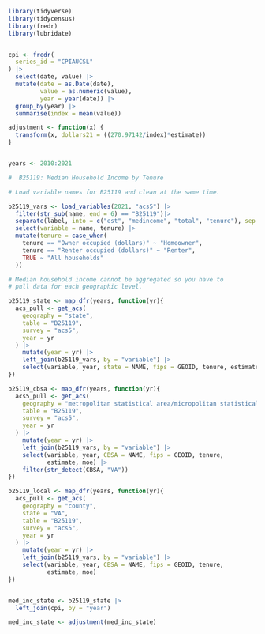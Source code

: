 ```r
library(tidyverse)
library(tidycensus)
library(fredr)
library(lubridate)


cpi <- fredr(
  series_id = "CPIAUCSL"
) |> 
  select(date, value) |> 
  mutate(date = as.Date(date),
         value = as.numeric(value),
         year = year(date)) |> 
  group_by(year) |> 
  summarise(index = mean(value))

adjustment <- function(x) {
  transform(x, dollars21 = ((270.97142/index)*estimate))
}


years <- 2010:2021

#  B25119: Median Household Income by Tenure

# Load variable names for B25119 and clean at the same time.

b25119_vars <- load_variables(2021, "acs5") |> 
  filter(str_sub(name, end = 6) == "B25119")|> 
  separate(label, into = c("est", "medincome", "total", "tenure"), sep = "!!") |> 
  select(variable = name, tenure) |>
  mutate(tenure = case_when(
    tenure == "Owner occupied (dollars)" ~ "Homeowner",
    tenure == "Renter occupied (dollars)" ~ "Renter",
    TRUE ~ "All households"
  ))

# Median household income cannot be aggregated so you have to 
# pull data for each geographic level.

b25119_state <- map_dfr(years, function(yr){
  acs_pull <- get_acs(
    geography = "state",
    table = "B25119",
    survey = "acs5",
    year = yr
  ) |> 
    mutate(year = yr) |> 
    left_join(b25119_vars, by = "variable") |> 
    select(variable, year, state = NAME, fips = GEOID, tenure, estimate, moe)
})

b25119_cbsa <- map_dfr(years, function(yr){
  acs5_pull <- get_acs(
    geography = "metropolitan statistical area/micropolitan statistical area",
    table = "B25119",
    survey = "acs5",
    year = yr
  ) |> 
    mutate(year = yr) |> 
    left_join(b25119_vars, by = "variable") |> 
    select(variable, year, CBSA = NAME, fips = GEOID, tenure,
           estimate, moe) |> 
    filter(str_detect(CBSA, "VA"))
})

b25119_local <- map_dfr(years, function(yr){
  acs_pull <- get_acs(
    geography = "county",
    state = "VA",
    table = "B25119",
    survey = "acs5",
    year = yr
  ) |> 
    mutate(year = yr) |> 
    left_join(b25119_vars, by = "variable") |> 
    select(variable, year, CBSA = NAME, fips = GEOID, tenure,
           estimate, moe)
})


med_inc_state <- b25119_state |> 
  left_join(cpi, by = "year") 

med_inc_state <- adjustment(med_inc_state)



```